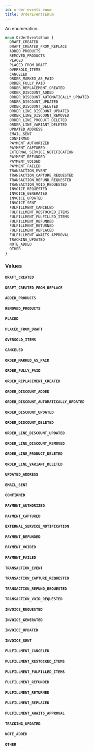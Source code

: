 ```yaml
---
id: order-events-enum
title: OrderEventsEnum
---
```



An enumeration.

```graphql
enum OrderEventsEnum {
  DRAFT_CREATED
  DRAFT_CREATED_FROM_REPLACE
  ADDED_PRODUCTS
  REMOVED_PRODUCTS
  PLACED
  PLACED_FROM_DRAFT
  OVERSOLD_ITEMS
  CANCELED
  ORDER_MARKED_AS_PAID
  ORDER_FULLY_PAID
  ORDER_REPLACEMENT_CREATED
  ORDER_DISCOUNT_ADDED
  ORDER_DISCOUNT_AUTOMATICALLY_UPDATED
  ORDER_DISCOUNT_UPDATED
  ORDER_DISCOUNT_DELETED
  ORDER_LINE_DISCOUNT_UPDATED
  ORDER_LINE_DISCOUNT_REMOVED
  ORDER_LINE_PRODUCT_DELETED
  ORDER_LINE_VARIANT_DELETED
  UPDATED_ADDRESS
  EMAIL_SENT
  CONFIRMED
  PAYMENT_AUTHORIZED
  PAYMENT_CAPTURED
  EXTERNAL_SERVICE_NOTIFICATION
  PAYMENT_REFUNDED
  PAYMENT_VOIDED
  PAYMENT_FAILED
  TRANSACTION_EVENT
  TRANSACTION_CAPTURE_REQUESTED
  TRANSACTION_REFUND_REQUESTED
  TRANSACTION_VOID_REQUESTED
  INVOICE_REQUESTED
  INVOICE_GENERATED
  INVOICE_UPDATED
  INVOICE_SENT
  FULFILLMENT_CANCELED
  FULFILLMENT_RESTOCKED_ITEMS
  FULFILLMENT_FULFILLED_ITEMS
  FULFILLMENT_REFUNDED
  FULFILLMENT_RETURNED
  FULFILLMENT_REPLACED
  FULFILLMENT_AWAITS_APPROVAL
  TRACKING_UPDATED
  NOTE_ADDED
  OTHER
}
```


### Values

#### `DRAFT_CREATED` 




#### `DRAFT_CREATED_FROM_REPLACE` 




#### `ADDED_PRODUCTS` 




#### `REMOVED_PRODUCTS` 




#### `PLACED` 




#### `PLACED_FROM_DRAFT` 




#### `OVERSOLD_ITEMS` 




#### `CANCELED` 




#### `ORDER_MARKED_AS_PAID` 




#### `ORDER_FULLY_PAID` 




#### `ORDER_REPLACEMENT_CREATED` 




#### `ORDER_DISCOUNT_ADDED` 




#### `ORDER_DISCOUNT_AUTOMATICALLY_UPDATED` 




#### `ORDER_DISCOUNT_UPDATED` 




#### `ORDER_DISCOUNT_DELETED` 




#### `ORDER_LINE_DISCOUNT_UPDATED` 




#### `ORDER_LINE_DISCOUNT_REMOVED` 




#### `ORDER_LINE_PRODUCT_DELETED` 




#### `ORDER_LINE_VARIANT_DELETED` 




#### `UPDATED_ADDRESS` 




#### `EMAIL_SENT` 




#### `CONFIRMED` 




#### `PAYMENT_AUTHORIZED` 




#### `PAYMENT_CAPTURED` 




#### `EXTERNAL_SERVICE_NOTIFICATION` 




#### `PAYMENT_REFUNDED` 




#### `PAYMENT_VOIDED` 




#### `PAYMENT_FAILED` 




#### `TRANSACTION_EVENT` 




#### `TRANSACTION_CAPTURE_REQUESTED` 




#### `TRANSACTION_REFUND_REQUESTED` 




#### `TRANSACTION_VOID_REQUESTED` 




#### `INVOICE_REQUESTED` 




#### `INVOICE_GENERATED` 




#### `INVOICE_UPDATED` 




#### `INVOICE_SENT` 




#### `FULFILLMENT_CANCELED` 




#### `FULFILLMENT_RESTOCKED_ITEMS` 




#### `FULFILLMENT_FULFILLED_ITEMS` 




#### `FULFILLMENT_REFUNDED` 




#### `FULFILLMENT_RETURNED` 




#### `FULFILLMENT_REPLACED` 




#### `FULFILLMENT_AWAITS_APPROVAL` 




#### `TRACKING_UPDATED` 




#### `NOTE_ADDED` 




#### `OTHER` 






